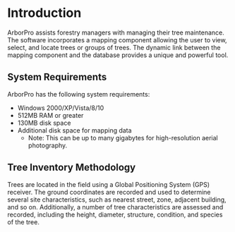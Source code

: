 # Introduction {#intro}

ArborPro assists forestry managers with managing their tree maintenance. The software incorporates a mapping component allowing the user to view, select, and locate trees or groups of trees. The dynamic link between the mapping component and the database provides a unique and powerful tool.

## System Requirements

ArborPro has the following system requirements:

* Windows 2000/XP/Vista/8/10
* 512MB RAM or greater
* 130MB disk space
* Additional disk space for mapping data
  * Note: This can be up to many gigabytes for high-resolution aerial photography.
  
## Tree Inventory Methodology

Trees are located in the field using a Global Positioning System (GPS) receiver. The ground coordinates are recorded and used to determine several site characteristics, such as nearest street, zone, adjacent building, and so on. Additionally, a number of tree characteristics are assessed and recorded, including the height, diameter, structure, condition, and species of the tree.
